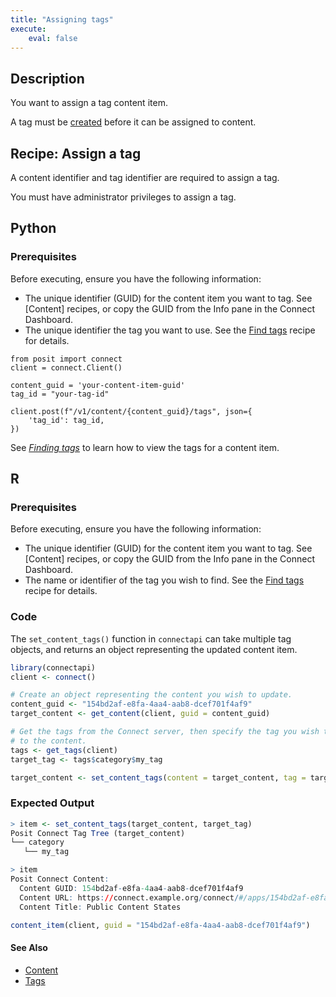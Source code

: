 ```yaml
---
title: "Assigning tags"
execute:
    eval: false
---
```


## Description

You want to assign a tag content item.

::: {.callout-tip}

A tag must be [created](../create/index.qmd) before it can be assigned to content.

:::


## Recipe: Assign a tag

A content identifier and tag identifier are required to assign a tag.

::: {.callout-warning}

You must have administrator privileges to assign a tag.

:::

::: {.panel-tabset group="language"}

## Python

### Prerequisites

Before executing, ensure you have the following information:

- The unique identifier (GUID) for the content item you want to tag. See [Content] recipes, or copy the GUID from the Info pane in the Connect Dashboard.
- The unique identifier the tag you want to use. See the [Find tags](../find/index.qmd) recipe for details.

```.python
from posit import connect
client = connect.Client()

content_guid = 'your-content-item-guid'
tag_id = "your-tag-id"

client.post(f"/v1/content/{content_guid}/tags", json={
    'tag_id': tag_id,
})
```

::: {.callout-tip}

See [*Finding tags*](../find/index.qmd) to learn how to view the tags for a content item.

:::

## R

### Prerequisites

Before executing, ensure you have the following information:

- The unique identifier (GUID) for the content item you want to tag. See [Content] recipes, or copy the GUID from the Info pane in the Connect Dashboard.
- The name or identifier of the tag you wish to find. See the [Find tags](../find/index.qmd) recipe for details.

### Code

The `set_content_tags()` function in `connectapi` can take multiple tag objects, and returns an object representing the updated content item.

```r
library(connectapi)
client <- connect()

# Create an object representing the content you wish to update.
content_guid <- "154bd2af-e8fa-4aa4-aab8-dcef701f4af9"
target_content <- get_content(client, guid = content_guid)

# Get the tags from the Connect server, then specify the tag you wish to apply
# to the content.
tags <- get_tags(client)
target_tag <- tags$category$my_tag

target_content <- set_content_tags(content = target_content, tag = target_tag)
```

### Expected Output

```.r
> item <- set_content_tags(target_content, target_tag)
Posit Connect Tag Tree (target_content)
└── category
   └── my_tag

> item
Posit Connect Content: 
  Content GUID: 154bd2af-e8fa-4aa4-aab8-dcef701f4af9
  Content URL: https://connect.example.org/connect/#/apps/154bd2af-e8fa-4aa4-aab8-dcef701f4af9/
  Content Title: Public Content States

content_item(client, guid = "154bd2af-e8fa-4aa4-aab8-dcef701f4af9")
```

:::

#### See Also

- [Content](../../content/index.qmd)
- [Tags](../index.qmd)
